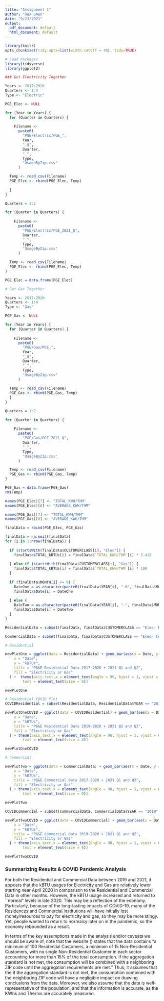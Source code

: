 ```yaml
---
title: "Assignment 1"
author: "Rex Shen"
date: "9/23/2021"
output:
  pdf_document: default
  html_document: default
---
```


```r
library(knitr)
opts_chunk$set(tidy.opts=list(width.cutoff = 40), tidy=TRUE)
```

```r
# Load Packages
library(tidyverse)
library(ggplot2)
```

```r
### Get Electricity Together

Years <- 2017:2020
Quarters <- 1:4
Type <- "Electric"

PGE_Elec <- NULL

for (Year in Years) {
  for (Quarter in Quarters) {
  
    Filename <- 
      paste0(
        "PGE/Electric/PGE_",
        Year,
        "_Q",
        Quarter,
        "_",
        Type,
        "UsageByZip.csv"
      )

  Temp <- read_csv(Filename)
  PGE_Elec <- rbind(PGE_Elec, Temp)
  
  }
}

Quarters = 1:2

for (Quarter in Quarters) {
  
    Filename <- 
      paste0(
        "PGE/Electric/PGE_2021_Q",
        Quarter,
        "_",
        Type,
        "UsageByZip.csv"
      )

  Temp <- read_csv(Filename)
  PGE_Elec <- rbind(PGE_Elec, Temp)
}

PGE_Elec = data.frame(PGE_Elec)
```

```r
# Get Gas Together

Years <- 2017:2020
Quarters <- 1:4
Type <- "Gas"

PGE_Gas <- NULL

for (Year in Years) {
  for (Quarter in Quarters) {
  
    Filename <- 
      paste0(
        "PGE/Gas/PGE_",
        Year,
        "_Q",
        Quarter,
        "_",
        Type,
        "UsageByZip.csv"
      )
  
  Temp <- read_csv(Filename)
  PGE_Gas <- rbind(PGE_Gas, Temp)
  }
}

Quarters = 1:2

for (Quarter in Quarters) {
  
    Filename <- 
      paste0(
        "PGE/Gas/PGE_2021_Q",
        Quarter,
        "_",
        Type,
        "UsageByZip.csv"
      )

  Temp <- read_csv(Filename)
  PGE_Gas <- rbind(PGE_Gas, Temp)
}

PGE_Gas = data.frame(PGE_Gas)
rm(Temp)
```


```r
names(PGE_Elec)[7] <- "TOTAL_KWH/THM"
names(PGE_Elec)[8] <- "AVERAGE_KWH/THM"

names(PGE_Gas)[7] <- "TOTAL_KWH/THM"
names(PGE_Gas)[8] <- "AVERAGE_KWH/THM"

finalData = rbind(PGE_Elec, PGE_Gas)
```


```r

finalData = na.omit(finalData)
for (i in 1:nrow(finalData)) {
  
  if (startsWith(finalData$CUSTOMERCLASS[i], "Elec")) {
    finalData$TOTAL_kBTUs[i] = finalData$`TOTAL_KWH/THM`[i] * 3.412
      
  } else if (startsWith(finalData$CUSTOMERCLASS[i], "Gas")) {
    finalData$TOTAL_kBTUs[i] = finalData$`TOTAL_KWH/THM`[i] * 100
  }
  
  if (finalData$MONTH[i] <= 9) {
    DateOne = as.character(paste0(finalData$YEAR[i], "-0", finalData$MONTH[i], "-01"))
    finalData$Date[i] = DateOne
    
  } else {
    DateTwo = as.character(paste0(finalData$YEAR[i], "-", finalData$MONTH[i], "-01"))
    finalData$Date[i] = DateTwo
  }
}
```


```r
ResidentialData = subset(finalData, finalData$CUSTOMERCLASS == "Elec- Residential" | finalData$CUSTOMERCLASS == "Gas- Residential")

CommercialData = subset(finalData, finalData$CUSTOMERCLASS == "Elec- Commercial" | finalData$CUSTOMERCLASS == "Gas- Commercial")
```


```r
# Residential

newPlotOne = ggplot(data = ResidentialData) + geom_bar(aes(x = Date, y = TOTAL_kBTUs, fill = CUSTOMERCLASS), stat = "identity", position = "stack") + labs(
    x = "Date",
    y = "kBTUs",
    title = "PG&E Residential Data 2017-2020 + 2021 Q1 and Q2",
    fill = "Electricity or Gas"
  ) +  theme(axis.text.x = element_text(angle = 90, hjust = 1, vjust = 0.5),
        text = element_text(size = 8))

newPlotOne

# Residential COVID Plot
COVIDResidential = subset(ResidentialData, ResidentialData$YEAR == "2019" | ResidentialData$YEAR == "2020" | ResidentialData$YEAR == "2021")

newPlotOneCOVID = ggplot(data = COVIDResidential) + geom_bar(aes(x = Date, y = TOTAL_kBTUs, fill = CUSTOMERCLASS), stat = "identity", position = "stack") + labs(
    x = "Date",
    y = "kBTUs",
    title = "PG&E Residential Data 2019-2020 + 2021 Q1 and Q2",
    fill = "Electricity or Gas"
  ) + theme(axis.text.x = element_text(angle = 90, hjust = 1, vjust = 0.5),
        text = element_text(size = 8))

newPlotOneCOVID
```



```r
# Commercial

newPlotTwo = ggplot(data = CommercialData) + geom_bar(aes(x = Date, y = TOTAL_kBTUs, fill = CUSTOMERCLASS), stat = "identity", position = "stack") + labs(
    x = "Date",
    y = "kBTUs",
    title = "PG&E Commercial Data 2017-2020 + 2021 Q1 and Q2",
    fill = "Electricity or Gas"
  ) + theme(axis.text.x = element_text(angle = 90, hjust = 1, vjust = 0.5),
        text = element_text(size = 8))

newPlotTwo

COVIDCommercial = subset(CommercialData, CommercialData$YEAR == "2019" | CommercialData$YEAR == "2020" | CommercialData$YEAR == "2021")

newPlotTwoCOVID = ggplot(data = COVIDCommercial) + geom_bar(aes(x = Date, y = TOTAL_kBTUs, fill = CUSTOMERCLASS), stat = "identity", position = "stack") + labs(
    x = "Date",
    y = "kBTUs",
    title = "PG&E Commercial Data 2019-2020 + 2021 Q1 and Q2",
    fill = "Electricity or Gas"
  ) + theme(axis.text.x = element_text(angle = 90, hjust = 1, vjust = 0.5),
        text = element_text(size = 8))

newPlotTwoCOVID
```

### Summarizing Results & COVID Pandemic Analysis

For both the Residential and Commercial Data between 2019 and 2021, it appears that the kBTU usages for Electricity and Gas are relatively lower starting near April 2020 in comparison to the Residential and Commercial Data in other months. However, the kBTU usage increased and returned to ``normal" levels in late 2020. This may be a reflection of the economy. Particularly, because of the long-lasting impacts of COVID-19, many of the Residences and Commercial Institutions will have initially lost money/resources to pay for electricity and gas, so they may be more stingy. Yet, people wanted to return to normalcy later on in the pandemic, so the economy rebounded as a result.

In terms of the key assumptions made in the analysis and/or caveats we should be aware of, note that the website (\url{https://pge-energydatarequest.com/}) states that the data contains "a minimum of 100 Residential Customers, a minimum of 15 Non-Residential Customers, with no single Non-Residential Customer in each sector accounting for more than $15\%$ of the total consumption. If the aggregation standard is not met, the consumption will be combined with a neighboring ZIP code until the aggregation requirements are met." Thus, it assumes that the if the aggregation standard is not met, the consumption combined with the neighboring ZIP code will have a negligible impact on drawing conclusions from the data. Moreover, we also assume that the data is well-representative of the population, and that the information is accurate, as the KWhs and Therms are accurately measured.

